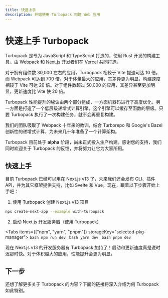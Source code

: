 ```yaml
---
title: 快速上手
description: 开始使用 Turbopack 构建 Web 应用
---
```



# 快速上手 Turbopack

Turbopack 是专为 JavaScript 和 TypeScript 打造的，使用 Rust 开发的构建工具。由 Webpack 和 [Next.js](https://nextjs.org/) 开发者们在 [Vercel](https://vercel.com/) 共同打造。

对于拥有组件数 30,000 左右的应用，Turbopack 相较于 Vite 提速可达 10 倍，而 Webpack 可达到 700 倍。对于体量最大的应用，其差异更为明显，构建速度相较于 Vite 可达 20 倍。对于组件数超过 50,000 的应用，其差异甚至更加明显，更新速度比 Vite 快 20 倍。

Turbopack 性能提升的秘诀由两个部分组成，一方面机器码进行了高度优化，另一方面是打造了一个低层级递增式计算引擎，这个引擎可以缓存至函数的层级。只要 Turbopack 执行了一次构建任务，就不会再重复构建。

我们的团队吸取了 Webpack 十年来的教训，结合 Turborepo 和 Google&apos;s Bazel 创新性的递增式计算，为未来几十年准备了一个计算架构。

<Callout type="error">
    Turbopack 目前处于 <strong>alpha</strong> 阶段，尚未正式投入生产构建。感谢您的支持，我们同时欢迎关于 Turbopack 的反馈，并将努力让它为大家所用。
</Callout>

## 快速上手

目前 Turbopack 已经可以用在 Next.js v13 了，未来我们还会发布 CLI、插件 API，并为其它框架提供支持，比如 Svelte 和 Vue。现在，跟着以下步骤开始上手吧：

1. 使用 Turbopack 创建 Next.js v13 项目

```bash
npx create-next-app --example with-turbopack
```

2. 启动 Next.js 开发服务器（使用 Turbopack）

  <Tabs items={["npm", "yarn", "pnpm"]} storageKey="selected-pkg-manager">
    <Tab>
      ```bash
      npm run dev
      ```
    </Tab>
    <Tab>
      ```bash
      yarn dev
      ```
    </Tab>
    <Tab>
      ```bash
      pnpm dev
      ```
    </Tab>
  </Tabs>

现在 Next.js v13 的开发服务器有 Turbopack 加持了！启动和更新速度真是说时迟那时快。对于体积越大的应用，性能提升会更为明显。

## 下一步

还想了解更多关于 Turbopack 的内容？下面的链接将深入介绍为何 Turbopack 如此特别。

<TurbopackQuickstartArea />

